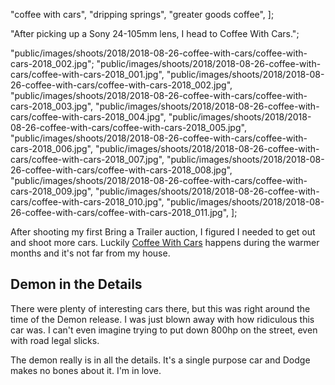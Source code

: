   "coffee with cars",
  "dripping springs",
  "greater goods coffee",
];

  "After picking up a Sony 24-105mm lens, I head to Coffee With Cars.";

  "public/images/shoots/2018/2018-08-26-coffee-with-cars/coffee-with-cars-2018_002.jpg";
  "public/images/shoots/2018/2018-08-26-coffee-with-cars/coffee-with-cars-2018_001.jpg",
  "public/images/shoots/2018/2018-08-26-coffee-with-cars/coffee-with-cars-2018_002.jpg",
  "public/images/shoots/2018/2018-08-26-coffee-with-cars/coffee-with-cars-2018_003.jpg",
  "public/images/shoots/2018/2018-08-26-coffee-with-cars/coffee-with-cars-2018_004.jpg",
  "public/images/shoots/2018/2018-08-26-coffee-with-cars/coffee-with-cars-2018_005.jpg",
  "public/images/shoots/2018/2018-08-26-coffee-with-cars/coffee-with-cars-2018_006.jpg",
  "public/images/shoots/2018/2018-08-26-coffee-with-cars/coffee-with-cars-2018_007.jpg",
  "public/images/shoots/2018/2018-08-26-coffee-with-cars/coffee-with-cars-2018_008.jpg",
  "public/images/shoots/2018/2018-08-26-coffee-with-cars/coffee-with-cars-2018_009.jpg",
  "public/images/shoots/2018/2018-08-26-coffee-with-cars/coffee-with-cars-2018_010.jpg",
  "public/images/shoots/2018/2018-08-26-coffee-with-cars/coffee-with-cars-2018_011.jpg",
];

After shooting my first Bring a Trailer auction, I figured I needed to get out and shoot more cars. Luckily [Coffee With Cars](https://www.facebook.com/CoffeeWithCars/) happens during the warmer months and it's not far from my house.

## Demon in the Details

There were plenty of interesting cars there, but this was right around the time of the Demon release. I was just blown away with how ridiculous this car was. I can't even imagine trying to put down 800hp on the street, even with road legal slicks.

The demon really is in all the details. It's a single purpose car and Dodge makes no bones about it. I'm in love.
